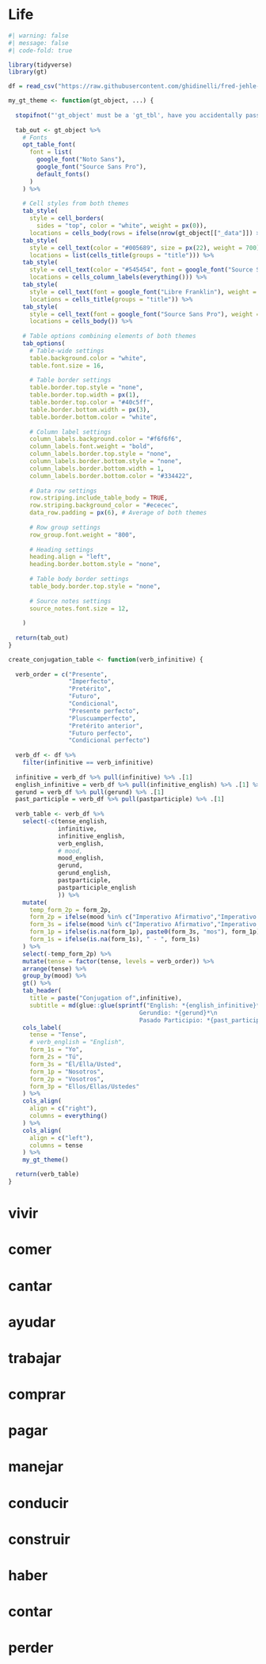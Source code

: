 # Life {.unnumbered}


```r
#| warning: false
#| message: false
#| code-fold: true

library(tidyverse)
library(gt)

df = read_csv("https://raw.githubusercontent.com/ghidinelli/fred-jehle-spanish-verbs/master/jehle_verb_database.csv")

my_gt_theme <- function(gt_object, ...) {
  
  stopifnot("'gt_object' must be a 'gt_tbl', have you accidentally passed raw data?" = "gt_tbl" %in% class(gt_object))
  
  tab_out <- gt_object %>%
    # Fonts
    opt_table_font(
      font = list(
        google_font("Noto Sans"), 
        google_font("Source Sans Pro"),
        default_fonts()
      )
    ) %>%
    
    # Cell styles from both themes
    tab_style(
      style = cell_borders(
        sides = "top", color = "white", weight = px(0)),
      locations = cells_body(rows = ifelse(nrow(gt_object[["_data"]]) > 0, 1, NA))) %>%
    tab_style(
      style = cell_text(color = "#005689", size = px(22), weight = 700),
      locations = list(cells_title(groups = "title"))) %>%
    tab_style(
      style = cell_text(color = "#545454", font = google_font("Source Sans Pro"), transform = "uppercase"),
      locations = cells_column_labels(everything())) %>%
    tab_style(
      style = cell_text(font = google_font("Libre Franklin"), weight = 800),
      locations = cells_title(groups = "title")) %>%
    tab_style(
      style = cell_text(font = google_font("Source Sans Pro"), weight = 400),
      locations = cells_body()) %>%
    
    # Table options combining elements of both themes
    tab_options(
      # Table-wide settings
      table.background.color = "white",
      table.font.size = 16,
      
      # Table border settings
      table.border.top.style = "none",
      table.border.top.width = px(1),
      table.border.top.color = "#40c5ff",
      table.border.bottom.width = px(3),
      table.border.bottom.color = "white",
      
      # Column label settings
      column_labels.background.color = "#f6f6f6",
      column_labels.font.weight = "bold",
      column_labels.border.top.style = "none",
      column_labels.border.bottom.style = "none",
      column_labels.border.bottom.width = 1,
      column_labels.border.bottom.color = "#334422",
      
      # Data row settings
      row.striping.include_table_body = TRUE,
      row.striping.background_color = "#ececec",
      data_row.padding = px(6), # Average of both themes
      
      # Row group settings
      row_group.font.weight = "800",
      
      # Heading settings
      heading.align = "left",
      heading.border.bottom.style = "none",
      
      # Table body border settings
      table_body.border.top.style = "none",
      
      # Source notes settings
      source_notes.font.size = 12,
      
    )
  
  return(tab_out)
}

create_conjugation_table <- function(verb_infinitive) {
  
  verb_order = c("Presente", 
                 "Imperfecto", 
                 "Pretérito", 
                 "Futuro", 
                 "Condicional", 
                 "Presente perfecto",
                 "Pluscuamperfecto",
                 "Pretérito anterior",
                 "Futuro perfecto",
                 "Condicional perfecto")
  
  verb_df <- df %>%
    filter(infinitive == verb_infinitive)
  
  infinitive = verb_df %>% pull(infinitive) %>% .[1] 
  english_infinitive = verb_df %>% pull(infinitive_english) %>% .[1] %>% str_to_title
  gerund = verb_df %>% pull(gerund) %>% .[1] 
  past_participle = verb_df %>% pull(pastparticiple) %>% .[1] 
  
  verb_table <- verb_df %>%
    select(-c(tense_english, 
              infinitive, 
              infinitive_english, 
              verb_english,
              # mood, 
              mood_english,
              gerund, 
              gerund_english, 
              pastparticiple, 
              pastparticiple_english
              )) %>%
    mutate(
      temp_form_2p = form_2p,
      form_2p = ifelse(mood %in% c("Imperativo Afirmativo","Imperativo Negativo"), form_3s, form_2p),
      form_3s = ifelse(mood %in% c("Imperativo Afirmativo","Imperativo Negativo"), temp_form_2p, form_3s),
      form_1p = ifelse(is.na(form_1p), paste0(form_3s, "mos"), form_1p),
      form_1s = ifelse(is.na(form_1s), " - ", form_1s)
    ) %>%
    select(-temp_form_2p) %>% 
    mutate(tense = factor(tense, levels = verb_order)) %>% 
    arrange(tense) %>% 
    group_by(mood) %>% 
    gt() %>%
    tab_header(
      title = paste("Conjugation of",infinitive),
      subtitle = md(glue::glue(sprintf("English: *{english_infinitive}*\n
                                     Gerundio: *{gerund}*\n
                                     Pasado Participio: *{past_participle}*")))) %>%
    cols_label(
      tense = "Tense",
      # verb_english = "English",
      form_1s = "Yo",
      form_2s = "Tú",
      form_3s = "Él/Ella/Usted",
      form_1p = "Nosotros",
      form_2p = "Vosotros",
      form_3p = "Ellos/Ellas/Ustedes"
    ) %>% 
    cols_align(
      align = c("right"),
      columns = everything()
    ) %>% 
    cols_align(
      align = c("left"),
      columns = tense
    ) %>% 
    my_gt_theme()

  return(verb_table)
}

```


::: {.panel-tabset}


# vivir

# comer

# cantar

# ayudar

# trabajar

# comprar

# pagar

# manejar

# conducir

# construir

# haber

# contar

# perder


:::